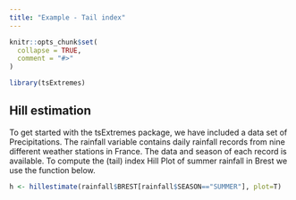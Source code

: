 ```yaml
---
title: "Example - Tail index"
---
```


```r
knitr::opts_chunk$set(
  collapse = TRUE,
  comment = "#>"
)
```

```r
library(tsExtremes)
```

## Hill estimation

To get started with the tsExtremes package, we have included a data set of Precipitations. The rainfall variable contains daily rainfall records from nine different weather stations in France. The data and season of each record is available. To compute the (tail) index Hill Plot of summer rainfall in Brest we use the function below.

```r
h <- hillestimate(rainfall$BREST[rainfall$SEASON=="SUMMER"], plot=T)
```
